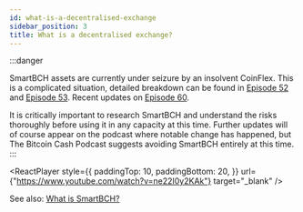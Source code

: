 ```yaml
---
id: what-is-a-decentralised-exchange
sidebar_position: 3
title: What is a decentralised exchange?
---
```



:::danger

SmartBCH assets are currently under seizure by an insolvent CoinFlex. This is a complicated situation, detailed breakdown can be found in [Episode 52](/docs/52) and [Episode 53](/docs/53). Recent updates on [Episode 60](/docs/60).

It is critically important to research SmartBCH and understand the risks thoroughly before using it in any capacity at this time. Further updates will of course appear on the podcast where notable change has happened, but The Bitcoin Cash Podcast suggests avoiding SmartBCH entirely at this time.
:::

<ReactPlayer
  style={{
    paddingTop: 10,
    paddingBottom: 20,
  }}
  url={"https://www.youtube.com/watch?v=ne22I0y2KAk"}
  target="_blank"
/>

See also: [What is SmartBCH?](/faqs/SmartBCH/what-is-smart-bch)
